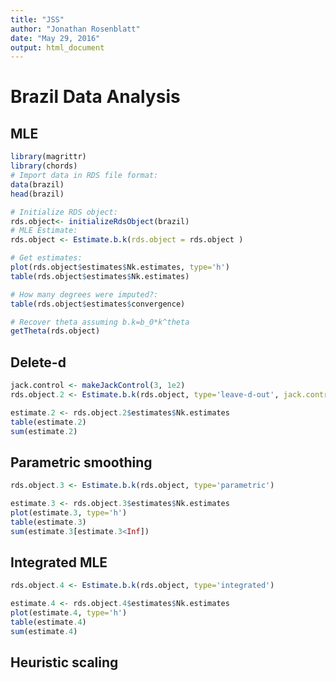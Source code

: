 ```yaml
---
title: "JSS"
author: "Jonathan Rosenblatt"
date: "May 29, 2016"
output: html_document
---
```


# Brazil Data Analysis

## MLE
```r
library(magrittr)
library(chords)
# Import data in RDS file format:
data(brazil)
head(brazil)

# Initialize RDS object:
rds.object<- initializeRdsObject(brazil)
# MLE Estimate:
rds.object <- Estimate.b.k(rds.object = rds.object )

# Get estimates:
plot(rds.object$estimates$Nk.estimates, type='h')
table(rds.object$estimates$Nk.estimates)

# How many degrees were imputed?:
table(rds.object$estimates$convergence)

# Recover theta assuming b.k=b_0*k^theta
getTheta(rds.object)
```

## Delete-d 
```r
jack.control <- makeJackControl(3, 1e2)
rds.object.2 <- Estimate.b.k(rds.object, type='leave-d-out', jack.control = jack.control)

estimate.2 <- rds.object.2$estimates$Nk.estimates
table(estimate.2)
sum(estimate.2)
```

## Parametric smoothing
```r
rds.object.3 <- Estimate.b.k(rds.object, type='parametric')

estimate.3 <- rds.object.3$estimates$Nk.estimates
plot(estimate.3, type='h')
table(estimate.3)
sum(estimate.3[estimate.3<Inf])
```

## Integrated MLE
```r
rds.object.4 <- Estimate.b.k(rds.object, type='integrated')

estimate.4 <- rds.object.4$estimates$Nk.estimates
plot(estimate.4, type='h')
table(estimate.4)
sum(estimate.4)

```


## Heuristic scaling




